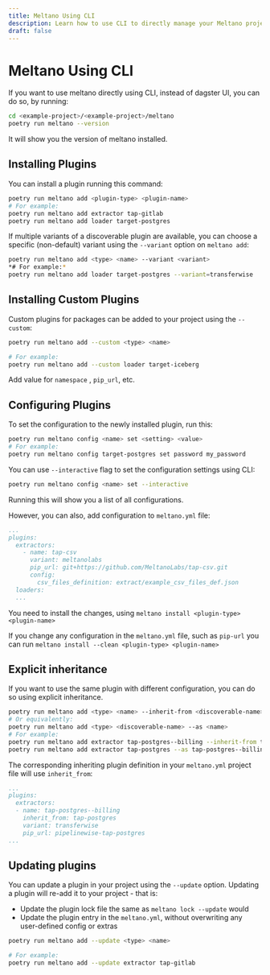 ```yaml
---
title: Meltano Using CLI
description: Learn how to use CLI to directly manage your Meltano project.
draft: false
---
```

# Meltano Using CLI

If you want to use meltano directly using CLI, instead of dagster UI, you can do so, by running:

```bash
cd <example-project>/<example-project>/meltano
poetry run meltano --version
```

It will show you the version of meltano installed.

## Installing Plugins

You can install a plugin running this command:

```bash
poetry run meltano add <plugin-type> <plugin-name> 
# For example:
poetry run meltano add extractor tap-gitlab
poetry run meltano add loader target-postgres
```

If multiple variants of a discoverable plugin are available, you can choose a specific (non-default) variant using the `--variant` option on `meltano add`:

```bash
poetry run meltano add <type> <name> --variant <variant>
*# For example:*
poetry run meltano add loader target-postgres --variant=transferwise
```

## Installing Custom Plugins

Custom plugins for packages can be added to your project using the `--custom`:

```bash
poetry run meltano add --custom <type> <name>

# For example:
poetry run meltano add --custom loader target-iceberg
```

Add value for `namespace` , `pip_url`, etc.

## Configuring Plugins

To set the configuration to the newly installed plugin, run this:

```bash
poetry run meltano config <name> set <setting> <value>
# For example:
poetry run meltano config target-postgres set password my_password
```

You can use `--interactive` flag to set the configuration settings using CLI:

```bash
poetry run meltano config <name> set --interactive
```

Running this will show you a list of all configurations.

However, you can also, add configuration to `meltano.yml` file:

```yaml title="example-project>/meltano/meltano.yml"
...
plugins:
  extractors:
    - name: tap-csv
      variant: meltanolabs
      pip_url: git+https://github.com/MeltanoLabs/tap-csv.git
      config:
        csv_files_definition: extract/example_csv_files_def.json
  loaders:
  ...
```

You need to install the changes, using `meltano install <plugin-type> <plugin-name>` 

If you change any configuration in the `meltano.yml` file, such as `pip-url` you can run `meltano install --clean <plugin-type> <plugin-name>`

## Explicit inheritance

If you want to use the same plugin with different configuration, you can do so using explicit inheritance. 

```bash
poetry run meltano add <type> <name> --inherit-from <discoverable-name>
# Or equivalently:
poetry run meltano add <type> <discoverable-name> --as <name>
# For example:
poetry run meltano add extractor tap-postgres--billing --inherit-from tap-postgres
poetry run meltano add extractor tap-postgres --as tap-postgres--billing
```

The corresponding inheriting plugin definition in your `meltano.yml` project file  will use `inherit_from`:

```yaml title="example-project>/meltano/meltano.yml"
...
plugins:
  extractors:
  - name: tap-postgres--billing
    inherit_from: tap-postgres
    variant: transferwise
    pip_url: pipelinewise-tap-postgres
...
```

## Updating plugins

You can update a plugin in your project using the `--update` option. Updating a plugin will re-add it to your project - that is:

- Update the plugin lock file the same as `meltano lock --update` would
- Update the plugin entry in the `meltano.yml`, without overwriting any user-defined config or extras

```bash
poetry run meltano add --update <type> <name>

# For example:
poetry run meltano add --update extractor tap-gitlab
```